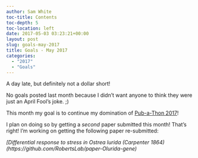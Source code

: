```yaml
---
author: Sam White
toc-title: Contents
toc-depth: 5
toc-location: left
date: 2017-05-03 03:23:21+00:00
layout: post
slug: goals-may-2017
title: Goals - May 2017
categories:
  - "2017"
  - "Goals"
---
```


A day late, but definitely not a dollar short!

No goals posted last month because I didn't want anyone to think they were just an April Fool's joke. ;)

This month my goal is to continue my domination of [Pub-a-Thon 2017](https://github.com/sr320/LabDocs/wiki/Pub-a-thon-2017)!




I plan on doing so by getting a _second_ paper submitted this month! That's right! I'm working on getting the following paper re-submitted:

_[Differential response to stress in Ostrea lurida (Carpenter 1864)(https://github.com/RobertsLab/paper-Olurida-gene)_


